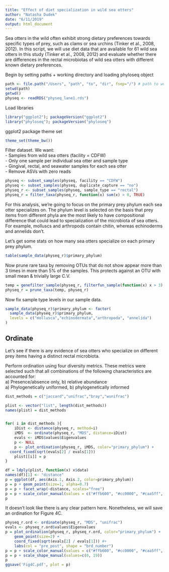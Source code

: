---
title: "Effect of diet specialization in wild sea otters"
author: "Natasha Dudek"
date: "6/11/2019"
output: html_document
---

Sea otters in the wild often exhibit strong dietary preferences towards specific types of prey, such as clams or sea urchins (Tinker et al., 2008, 2012). In this script, we will use diet data that are available for 61 wild sea otters in this study (Tinker et al., 2008, 2012) and evaluate whether there are differences in the rectal microbiotas of wild sea otters with different known dietary preferences.


Begin by setting paths + working directory and loading phyloseq object 

```{r set-paths}
path <- file.path("/Users", "path", "to", "dir", fsep="/") # path to working dir
setwd(path)
getwd()
physeq <- readRDS("physeq_lane1.rds")
```

Load libraries

```{r load-libraries}
library("ggplot2"); packageVersion("ggplot2")
library("phyloseq"); packageVersion("phyloseq")
```

ggplot2 package theme set

```{r}
theme_set(theme_bw())
```

Filter dataset. We want:    
- Samples from wild sea otters (facility = CDFW)     
- Only one sample per individual sea otter and sample type       
- Gingival, rectal, and seawater samples for each sea otter  
- Remove ASVs with zero reads

```{r filter-ds}
physeq <- subset_samples(physeq, facility == "CDFW") 
physeq <- subset_samples(physeq, duplicate_capture == "no")
physeq_r <- subset_samples(physeq, sample_type == "rectal")
physeq_r = filter_taxa(physeq_r, function(x) sum(x) > 0, TRUE)
```

For this analysis, we're going to focus on the primary prey phylum each sea otter specializes on. The phylum level is selected on the basis that prey items from different phyla are the most likely to have compositional difference that could lead to specialization of the microbiota of sea otters. For example, molluscs and arthropods contain chitin, whereas echinoderms and annelids don't.

Let's get some stats on how many sea otters specialize on each primary prey phylum.

```{r}
table(sample_data(physeq_r)$primary_phylum)
```

Now prune rare taxa by removing OTUs that do not show appear more than 3 times in more than 5% of the samples. This protects against an OTU with small mean & trivially large C.V.

```{r prune-rare-taxa}
temp = genefilter_sample(physeq_r, filterfun_sample(function(x) x > 3), A=0.05*nsamples(physeq_r))
physeq_r = prune_taxa(temp, physeq_r)
```

Now fix sample type levels in our sample data.  

```{r}
sample_data(physeq_r)$primary_phylum <- factor(
  sample_data(physeq_r)$primary_phylum, 
  levels = c("mollusca","echinodermata","arthropoda", "annelida")
)
```

## Ordinate

Let's see if there is any evidence of sea otters who specialize on different prey items having a distinct rectal microbiota.

Perform ordination using four diversity metrics. These metrics were selected such that all combinations of the following characteristics are accounted for:  
a) Presence/absence only, b) relative abundance  
a) Phylogenetically uniformed, b) phylogenetically informed  

```{r ordinate}

dist_methods = c("jaccard","unifrac","bray","wunifrac")

plist <- vector("list", length(dist_methods))
names(plist) = dist_methods


for( i in dist_methods ){
    iDist <- distance(physeq_r, method=i)
    iMDS  <- ordinate(physeq_r, "MDS", distance=iDist)
 	evals <- iMDS$values$Eigenvalues
    p <- NULL
    p <- plot_ordination(physeq_r, iMDS, color="primary_phylum") +
  coord_fixed(sqrt(evals[2] / evals[1]))
    plist[[i]] = p
}

df = ldply(plist, function(x) x$data)
names(df)[1] <- "distance"
p = ggplot(df, aes(Axis.1, Axis.2, color=primary_phylum))
p = p + geom_point(size=1, alpha=0.7)
p = p + facet_wrap(~distance, scales="free")
p = p + scale_color_manual(values = c("#ffb600", "#cc0000", "#caa5ff", "#0040ff"))
p
```

It doesn't look like there is any clear pattern here. Nonetheless, we will save an ordination for Figure 4C.

```{r unifrac-ordination-only}
physeq_r.ord <- ordinate(physeq_r, "MDS", "unifrac")
evals <- physeq_r.ord$values$Eigenvalues
p = plot_ordination(physeq_r, physeq_r.ord, color="primary_phylum") +
	geom_point(size=2) +   
    coord_fixed(sqrt(evals[2] / evals[1])) #+
    labs(col = "pre_post", shape = "brd_number")
p = p + scale_color_manual(values = c("#ffb600", "#cc0000", "#caa5ff", "#0040ff"))
p = p + scale_shape_manual(values=c(0, 19))
p
ggsave('Fig4C.pdf', plot = p) 
```

